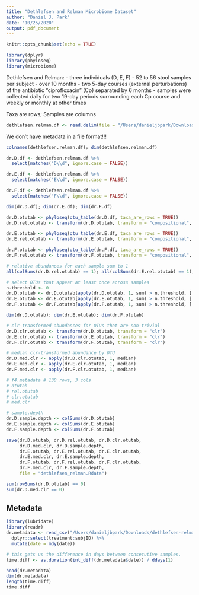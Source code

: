 ```yaml
---
title: "Dethlefsen and Relman Microbiome Dataset"
author: "Daniel J. Park"
date: "10/25/2020"
output: pdf_document
---
```


```r
knitr::opts_chunk$set(echo = TRUE)
```

```r
library(dplyr)
library(phyloseq)
library(microbiome)
```

Dethlefsen and Relman: 
- three individuals (D, E, F)
- 52 to 56 stool samples per subject
- over 10 months
- two 5-day courses (external perturbations) of the antibiotic "ciprofloxacin" (Cp) separated by 6 months
- samples were collected daily for two 19-day periods surrounding each Cp course and weekly or monthly at other times

Taxa are rows; Samples are columns
```r
dethlefsen.relman.df <- read.delim(file = "/Users/danieljbpark/Downloads/dethlefsen_relman_ds_01.txt")
```

We don't have metadata in a file format!!! 

```r
colnames(dethlefsen.relman.df); dim(dethlefsen.relman.df)
```

```r
dr.D.df <- dethlefsen.relman.df %>%
  select(matches("D\\d", ignore.case = FALSE))

dr.E.df <- dethlefsen.relman.df %>%
  select(matches("E\\d", ignore.case = FALSE))

dr.F.df <- dethlefsen.relman.df %>%
  select(matches("F\\d", ignore.case = FALSE))

dim(dr.D.df); dim(dr.E.df); dim(dr.F.df)
```

```r
dr.D.otutab <- phyloseq(otu_table(dr.D.df, taxa_are_rows = TRUE))
dr.D.rel.otutab <- transform(dr.D.otutab, transform = "compositional", target = 'OTU')

dr.E.otutab <- phyloseq(otu_table(dr.E.df, taxa_are_rows = TRUE))
dr.E.rel.otutab <- transform(dr.E.otutab, transform = "compositional", target = 'OTU')

dr.F.otutab <- phyloseq(otu_table(dr.F.df, taxa_are_rows = TRUE))
dr.F.rel.otutab <- transform(dr.F.otutab, transform = "compositional", target = 'OTU')

# relative abundances for each sample sum to 1
all(colSums(dr.D.rel.otutab) == 1); all(colSums(dr.E.rel.otutab) == 1); all(colSums(dr.F.rel.otutab) == 1)
```

```r
# select OTUs that appear at least once across samples
n.threshold <- 0
dr.D.otutab <- dr.D.otutab[apply(dr.D.otutab, 1, sum) > n.threshold, ]
dr.E.otutab <- dr.E.otutab[apply(dr.E.otutab, 1, sum) > n.threshold, ]
dr.F.otutab <- dr.F.otutab[apply(dr.F.otutab, 1, sum) > n.threshold, ]

dim(dr.D.otutab); dim(dr.E.otutab); dim(dr.F.otutab)

# clr-transformed abundances for OTUs that are non-trivial
dr.D.clr.otutab <- transform(dr.D.otutab, transform = "clr")
dr.E.clr.otutab <- transform(dr.E.otutab, transform = "clr")
dr.F.clr.otutab <- transform(dr.F.otutab, transform = "clr")

# median clr-transformed abundance by OTU
dr.D.med.clr <- apply(dr.D.clr.otutab, 1, median)
dr.E.med.clr <- apply(dr.E.clr.otutab, 1, median)
dr.F.med.clr <- apply(dr.F.clr.otutab, 1, median)
```

```r
# f4.metadata # 130 rows, 3 cols
# otutab
# rel.otutab
# clr.otutab
# med.clr

# sample.depth
dr.D.sample.depth <- colSums(dr.D.otutab)
dr.E.sample.depth <- colSums(dr.E.otutab)
dr.F.sample.depth <- colSums(dr.F.otutab)

save(dr.D.otutab, dr.D.rel.otutab, dr.D.clr.otutab, 
     dr.D.med.clr, dr.D.sample.depth,
     dr.E.otutab, dr.E.rel.otutab, dr.E.clr.otutab, 
     dr.E.med.clr, dr.E.sample.depth,
     dr.F.otutab, dr.F.rel.otutab, dr.F.clr.otutab, 
     dr.F.med.clr, dr.F.sample.depth,
     file = "dethlefsen_relman.Rdata")
```

```r
sum(rowSums(dr.D.otutab) == 0)
sum(dr.D.med.clr == 0)
```

## Metadata
```r
library(lubridate)
library(readr)
dr.metadata <- read_csv("/Users/danieljbpark/Downloads/dethlefsen-relman-metadata.csv") %>%
  dplyr::select(treatment:subjID) %>%
  mutate(date = mdy(date))

# this gets us the difference in days between consecutive samples.
time.diff <- as.duration(int_diff(dr.metadata$date)) / ddays(1)

head(dr.metadata)
dim(dr.metadata)
length(time.diff)
time.diff

```


